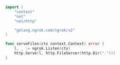 ```go
import (
	"context"
	"net"
	"net/http"

	"golang.ngrok.com/ngrok/v2"
)

func serveFiles(ctx context.Context) error {
	l, _ := ngrok.Listen(ctx)
	http.Serve(l, http.FileServer(http.Dir(".")))
}
```
